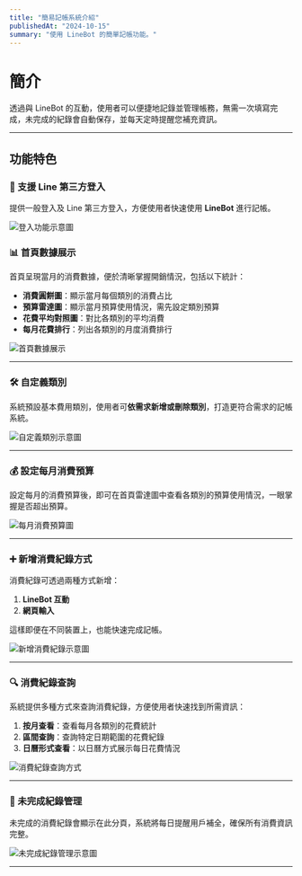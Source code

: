 ```yaml
---
title: "簡易記帳系統介紹"
publishedAt: "2024-10-15"
summary: "使用 LineBot 的簡單記帳功能。"
---
```


# 簡介

透過與 LineBot 的互動，使用者可以便捷地記錄並管理帳務，無需一次填寫完成，未完成的紀錄會自動保存，並每天定時提醒您補充資訊。

---

## 功能特色

### 🔐 支援 Line 第三方登入
提供一般登入及 Line 第三方登入，方便使用者快速使用 **LineBot** 進行記帳。

![登入功能示意圖](/blog/finance/login.PNG)

### 📊 首頁數據展示

首頁呈現當月的消費數據，便於清晰掌握開銷情況，包括以下統計：

- **消費圓餅圖**：顯示當月每個類別的消費占比
- **預算雷達圖**：顯示當月預算使用情況，需先設定類別預算
- **花費平均對照圖**：對比各類別的平均消費
- **每月花費排行**：列出各類別的月度消費排行

![首頁數據展示](/blog/finance/dashboard.PNG)

---

### 🛠️ 自定義類別

系統預設基本費用類別，使用者可**依需求新增或刪除類別**，打造更符合需求的記帳系統。

![自定義類別示意圖](/blog/finance/category_list.PNG)

---

### 💰 設定每月消費預算

設定每月的消費預算後，即可在首頁雷達圖中查看各類別的預算使用情況，一眼掌握是否超出預算。

![每月消費預算圖](/blog/finance/category_budget.PNG)

---

### ➕ 新增消費紀錄方式

消費紀錄可透過兩種方式新增：
1. **LineBot 互動**  
2. **網頁輸入**  

這樣即便在不同裝置上，也能快速完成記帳。

![新增消費紀錄示意圖](/blog/finance/create_expenditure.PNG)

---

### 🔍 消費紀錄查詢

系統提供多種方式來查詢消費紀錄，方便使用者快速找到所需資訊：

1. **按月查看**：查看每月各類別的花費統計  
2. **區間查詢**：查詢特定日期範圍的花費紀錄  
3. **日曆形式查看**：以日曆方式展示每日花費情況  

![消費紀錄查詢方式](/blog/finance/search_record_method.PNG)

---

### 📅 未完成紀錄管理

未完成的消費紀錄會顯示在此分頁，系統將每日提醒用戶補全，確保所有消費資訊完整。

![未完成紀錄管理示意圖](/blog/finance/uncomplate_expenditure.PNG)

---
